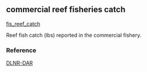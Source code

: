 ## commercial reef fisheries catch

[fis_reef_catch](https://github.com/OHI-Science/mhi/blob/master/region2017/layers/)

Reef fish catch (lbs) reported in the commercial fishery.

### Reference

[DLNR-DAR](http://dlnr.hawaii.gov/dar/fishing/commercial-fishing/)